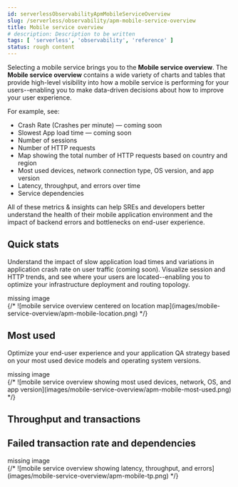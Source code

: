 ```yaml
---
id: serverlessObservabilityApmMobileServiceOverview
slug: /serverless/observability/apm-mobile-service-overview
title: Mobile service overview
# description: Description to be written
tags: [ 'serverless', 'observability', 'reference' ]
status: rough content
---
```



<RoughContent />


<div id="mobile-service-overview"></div>

Selecting a mobile service brings you to the **Mobile service overview**.
The **Mobile service overview** contains a wide variety of charts and tables that provide
high-level visibility into how a mobile service is performing for your users--enabling you
to make data-driven decisions about how to improve your user experience.

For example, see:

* Crash Rate (Crashes per minute) &mdash; coming soon
* Slowest App load time &mdash; coming soon
* Number of sessions
* Number of HTTP requests
* Map showing the total number of HTTP requests based on country and region
* Most used devices, network connection type, OS version, and app version
* Latency, throughput, and errors over time
* Service dependencies

All of these metrics & insights can help SREs and developers better understand the health
of their mobile application environment and the impact of backend errors and bottlenecks on end-user experience.

<div id="mobile-service-stats"></div>

## Quick stats

Understand the impact of slow application load times and variations in application crash rate on user traffic (coming soon).
Visualize session and HTTP trends, and see where your users are located--enabling you to optimize your infrastructure deployment and routing topology.

<div style={{ backgroundColor: "#F1F4FA", width: "100%", height: "250px", textAlign: "center", paddingTop: "110px", marginBottom: "20px" }}><DocIcon type="image" title="missing image"/> missing image</div>
{/* ![mobile service overview centered on location map](images/mobile-service-overview/apm-mobile-location.png) */}

<div id="mobile-service-most-used"></div>

## Most used

Optimize your end-user experience and your application QA strategy based on your most used device models and operating system versions.

<div style={{ backgroundColor: "#F1F4FA", width: "100%", height: "250px", textAlign: "center", paddingTop: "110px", marginBottom: "20px" }}><DocIcon type="image" title="missing image"/> missing image</div>
{/* ![mobile service overview showing most used devices, network, OS, and app version](images/mobile-service-overview/apm-mobile-most-used.png) */}

<div id="mobile-throughput-transactions"></div>

## Throughput and transactions

<ServiceOverviewThroughputTransactions />

<div id="mobile-error-and-dependencies"></div>

## Failed transaction rate and dependencies

<ServiceOverviewFtr />

<ServiceOverviewDependencies />

<div style={{ backgroundColor: "#F1F4FA", width: "100%", height: "250px", textAlign: "center", paddingTop: "110px", marginBottom: "20px" }}><DocIcon type="image" title="missing image"/> missing image</div>
{/* ![mobile service overview showing latency, throughput, and errors](images/mobile-service-overview/apm-mobile-tp.png) */}